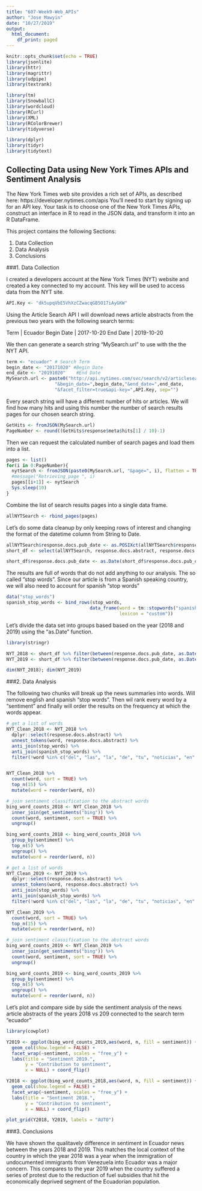 ```yaml
---
title: "607-Week9-Web_APIs"
author: "Jose Mawyin"
date: "10/27/2019"
output:
  html_document:
    df_print: paged
---
```


```r
knitr::opts_chunk$set(echo = TRUE)
library(jsonlite)
library(httr)
library(magrittr)
library(udpipe)
library(textrank)

library(tm)
library(SnowballC)
library(wordcloud)
library(RCurl)
library(XML)
library(RColorBrewer)
library(tidyverse)

library(dplyr)
library(tidyr)
library(tidytext)
```

## Collecting Data using New York Times APIs and Sentiment Analysis
The New York Times web site provides a rich set of APIs, as described here: https://developer.nytimes.com/apis You’ll need to start by signing up for an API key.
Your task is to choose one of the New York Times APIs, construct an interface in R to read in the JSON data, and transform it into an R DataFrame.

This project contains the following Sections:

1. Data Collection
2. Data Analysis
3. Conclusions

###1. Data Collection

I created a developers account at the New York Times (NYT) website and created a key connected to my account. This key will be used to access data from the NYT site.
```r
API.Key <- "dk5upqVbE5VhXzCZwacqGB5O17iAyGKW"
```

Using the Article Search API I will download news article abstracts from the previous two years with the following search terms:

  Term | Ecuador
  Begin Date | 2017-10-20
  End Date | 2019-10-20

We then can generate a search string "MySearch.url" to use with the the NYT API.
```r

term <- "ecuador" # Search Term
begin_date <- "20171020" #Begin Date
end_date <- "20191020"    #End Date
MySearch.url <- paste0("http://api.nytimes.com/svc/search/v2/articlesearch.json?q=",term,
                  "&begin_date=",begin_date,"&end_date=",end_date,
                  "&facet_filter=true&api-key=",API.Key, sep="")
```

Every search string will have a different number of hits or articles. We will find how many hits and using this number the number of search results pages for our chosen search string.
```r
GetHits <- fromJSON(MySearch.url) 
PageNumber <- round((GetHits$response$meta$hits[1] / 10)-1) 
```

Then we can request the calculated number of search pages and load them into a list.
```r
pages <- list()
for(i in 0:PageNumber){
  nytSearch <- fromJSON(paste0(MySearch.url, "&page=", i), flatten = TRUE) %>% data.frame() 
  #message("Retrieving page ", i)
  pages[[i+1]] <- nytSearch 
  Sys.sleep(10) 
}
```

Combine the list of search results pages into a single data frame.
```r
allNYTSearch <- rbind_pages(pages)
```

Let's do some data cleanup by only keeping rows of interest and changing the format of the datetime column from String to Date.

```r
allNYTSearch$response.docs.pub_date <- as.POSIXct(allNYTSearch$response.docs.pub_date,format="%Y-%m-%d")
short_df <- select(allNYTSearch, response.docs.abstract, response.docs.pub_date, response.docs.word_count, response.docs.headline.main)

short_df$response.docs.pub_date <- as.Date(short_df$response.docs.pub_date)
```

The results are full of words that do not add anything to our analysis. The so called "stop words". Since our article is from a Spanish speaking country, we will also need to account for spanish "stop words"

```r
data("stop_words")
spanish_stop_words <- bind_rows(stop_words,
                               data_frame(word = tm::stopwords("spanish"),
                                          lexicon = "custom"))
```

Let's divide the data set into groups based based on the year (2018 and 2019) using the "as.Date" function.

```r
library(stringr)

NYT_2018 <- short_df %>% filter(between(response.docs.pub_date, as.Date("2018-01-01"), as.Date("2018-12-31"))) 
NYT_2019 <- short_df %>% filter(between(response.docs.pub_date, as.Date("2019-01-01"), as.Date("2019-10-15")))

dim(NYT_2018); dim(NYT_2019)
```
###2. Data Analysis

The following two chunks will break up the news summaries into words. Will remove english and spanish "stop words". Then wil rank every word by a "sentiment" and finally will order the results on the frequency at which the words appear.

```r
# get a list of words
NYT_Clean_2018 <- NYT_2018 %>%
  dplyr::select(response.docs.abstract) %>%
  unnest_tokens(word, response.docs.abstract) %>%
  anti_join(stop_words) %>% 
  anti_join(spanish_stop_words) %>%
  filter(!word %in% c("del", "las", "la", "de", "tu", "noticias", "en" , "el", "lo", "esta", "sucediendo", "here's"))


NYT_Clean_2018 %>%
  count(word, sort = TRUE) %>%
  top_n(15) %>%
  mutate(word = reorder(word, n)) 

# join sentiment classification to the abstract words
bing_word_counts_2018 <- NYT_Clean_2018 %>%
  inner_join(get_sentiments("bing")) %>%
  count(word, sentiment, sort = TRUE) %>%
  ungroup()

bing_word_counts_2018 <- bing_word_counts_2018 %>%
  group_by(sentiment) %>%
  top_n(5) %>%
  ungroup() %>%
  mutate(word = reorder(word, n)) 
```

```r
# get a list of words
NYT_Clean_2019 <- NYT_2019 %>%
  dplyr::select(response.docs.abstract) %>%
  unnest_tokens(word, response.docs.abstract) %>%
  anti_join(stop_words) %>% 
  anti_join(spanish_stop_words) %>%
  filter(!word %in% c("del", "las", "la", "de", "tu", "noticias", "en" , "el", "lo", "esta", "sucediendo", "here's"))

NYT_Clean_2019 %>%
  count(word, sort = TRUE) %>%
  top_n(15) %>%
  mutate(word = reorder(word, n)) 

# join sentiment classification to the abstract words
bing_word_counts_2019 <- NYT_Clean_2019 %>%
  inner_join(get_sentiments("bing")) %>%
  count(word, sentiment, sort = TRUE) %>%
  ungroup()

bing_word_counts_2019 <- bing_word_counts_2019 %>%
  group_by(sentiment) %>%
  top_n(5) %>%
  ungroup() %>%
  mutate(word = reorder(word, n)) 
```

Let's plot and compare side by side the sentiment analysis of the news article abstracts of the years 2018 vs 209 connected to the search term "ecuador"

```r
library(cowplot)

Y2019 <- ggplot(bing_word_counts_2019,aes(word, n, fill = sentiment)) +
  geom_col(show.legend = FALSE) +
  facet_wrap(~sentiment, scales = "free_y") +
  labs(title = "Sentiment 2019.",
       y = "Contribution to sentiment",
       x = NULL) + coord_flip()

Y2018 <- ggplot(bing_word_counts_2018,aes(word, n, fill = sentiment)) +
  geom_col(show.legend = FALSE) +
  facet_wrap(~sentiment, scales = "free_y") +
  labs(title = "Sentiment 2018.",
       y = "Contribution to sentiment",
       x = NULL) + coord_flip()

plot_grid(Y2018, Y2019, labels = "AUTO")
```

###3. Conclusions

We have shown the qualitavely difference in sentiment in Ecuador news between the years 2018 and 2019. This matches the local context of the country in which the year 2018 was a year when the immigration of undocumented immigrants from Venezuela into Ecuador was a major concern. This compares to the year 2019 when the country suffered a series of protest due to the reduction of fuel subsidies that hit the economically deprived segment of the Ecuadorian population.
